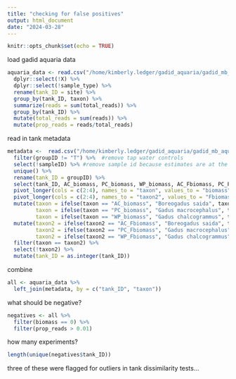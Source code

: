 ```yaml
---
title: "checking for false positives"
output: html_document
date: "2024-03-28"
---
```


```r
knitr::opts_chunk$set(echo = TRUE)
```

load gadid aquaria data 
```r
aquaria_data <- read.csv("/home/kimberly.ledger/gadid_aquaria/gadid_mb_aquaria/aquaria_taxonreads_20240313.csv") %>%
  dplyr::select(!X) %>%
  dplyr::select(!sample_type) %>%
  rename(tank_ID = site) %>%
  group_by(tank_ID, taxon) %>%
  summarize(reads = sum(total_reads)) %>%
  group_by(tank_ID) %>%
  mutate(total_reads = sum(reads)) %>%
  mutate(prop_reads = reads/total_reads)
```

read in tank metadata
```r
metadata <-  read.csv("/home/kimberly.ledger/gadid_aquaria/gadid_mb_aquaria/TankData_MBmodified.csv") %>% 
  filter(groupID != "T") %>%  #remove tap water controls
  select(!sampleID) %>% #remove sample id because estimates are at the tank-level
  unique() %>%
  rename(tank_ID = groupID) %>% 
  select(tank_ID, AC_biomass, PC_biomass, WP_biomass, AC_Fbiomass, PC_Fbiomass, WP_Fbiomass) %>%
  pivot_longer(cols = c(2:4), names_to = "taxon", values_to = "biomass") %>%
  pivot_longer(cols = c(2:4), names_to = "taxon2", values_to = "Fbiomass") %>%
  mutate(taxon = ifelse(taxon == "AC_biomass", "Boreogadus saida", taxon),
         taxon = ifelse(taxon == "PC_biomass", "Gadus macrocephalus", taxon),
         taxon = ifelse(taxon == "WP_biomass", "Gadus chalcogrammus", taxon)) %>%
  mutate(taxon2 = ifelse(taxon2 == "AC_Fbiomass", "Boreogadus saida", taxon2),
         taxon2 = ifelse(taxon2 == "PC_Fbiomass", "Gadus macrocephalus", taxon2),
         taxon2 = ifelse(taxon2 == "WP_Fbiomass", "Gadus chalcogrammus", taxon2)) %>%
  filter(taxon == taxon2) %>%
  select(!taxon2) %>%
  mutate(tank_ID = as.integer(tank_ID))
```

combine
```r
all <- aquaria_data %>%
  left_join(metadata, by = c("tank_ID", "taxon"))
```

what should be negative? 
```r
negatives <- all %>%
  filter(biomass == 0) %>%
  filter(prop_reads > 0.01)
```

how many experiments? 
```r
length(unique(negatives$tank_ID))
```

three of these were flagged for outliers in tank dissimilarity tests... 

